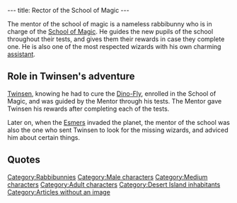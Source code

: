 ---
title: Rector of the School of Magic
---

{{Character|
Name=Mentor of the School of Magic|
Image=DIVERS.gif|
Race=[[Rabbibunny]]|
Gender=Male|
Size=Medium|
Age=Adult}}

The mentor of the school of magic is a nameless rabbibunny who is in charge of the [[School of Magic]]. He guides the new pupils of the school throughout their tests, and gives them their rewards in case they complete one. He is also one of the most respected wizards with his own charming [[Bunny|assistant]].

==Role in Twinsen's adventure==
[[Twinsen]], knowing he had to cure the [[Dino-Fly]], enrolled in the School of Magic, and was guided by the Mentor through his tests. The Mentor gave Twinsen his rewards after completing each of the tests.

Later on, when the [[Esmers]] invaded the planet, the mentor of the school was also the one who sent Twinsen to look for the missing wizards, and adviced him about certain things.

==Quotes==
{{Quote|
Quote=Welcome, Twinsen. I'd be honored to have you study with us. But even, though you once saved our world, you'll still have to pass the same tests as the other students.|
Character=Mentor of the School of Magic}}
{{Quote|
Quote=You'll obtain the power to heal by passing one of the tests of wizardry. But first you have to enroll. Upon graduation, you get an additional level of magic!|
Character=Mentor of the School of Magic}}
{{Quote|
Quote=To practice for your Blowgun Test, simply go through this door at the back of this room. You'll then have a limited time to shoot all the targets. For the Test of the Balsam, you'll have to fetch me a balsam! It's a rare plant which grows in the desert. For the Test of the Slate, you must go to the island called the Dome of the Slate, a stone's throw away from Citadel Island.|
Character=Mentor of the School of Magic}}
{{Quote|
Quote=Bravo Twinsen. You now bear the title of wizard. I don't have any spare wizard's parade tunics left. But there is a peddler on the island. I'll contact him and ask him to give you one. Go find him. Also, let your beard grow.|
Character=Mentor of the School of Magic}}
{{Quote|
Quote=Listen to me, I must inform you of some very concerning news. Almost all the wizards of Twinsun have disappeared, and no one knows where they are. They must be found and you are the only one who can accomplish this noble task. The school is counting on you, Twinsen!|
Character=Mentor of the School of Magic}}
{{Quote|
Quote=No. Twinsen, only you can save them. But before you confront the Esmers you will have to reinforce your powers. And only the Ball of Sendell can accomplish this.|
Character=Mentor of the School of Magic}}
{{Quote|
Quote=Shortly after FunFrock's disappearance, it was hidden on Citadel Island by the Weather Wizard. He placed it in a cage of ice which he then bound with a powerful spell. According to him, only the power of lightning is capable of freeing the ball.|
Character=Mentor of the School of Magic}}
{{Quote|
Quote=You must go your way, Twinsen. The Esmers begin to be less numerous. It looks like they are gathering by the temple of Bù, you should go take a look.|
Character=Mentor of the School of Magic}}
{{Quote|
Quote=Ohhh...I am definetely getting too old for these acrobatics!|
Character=Mentor of the School of Magic}}

[[Category:Rabbibunnies]]
[[Category:Male characters]]
[[Category:Medium characters]]
[[Category:Adult characters]]
[[Category:Desert Island inhabitants]]
[[Category:Articles without an image]]